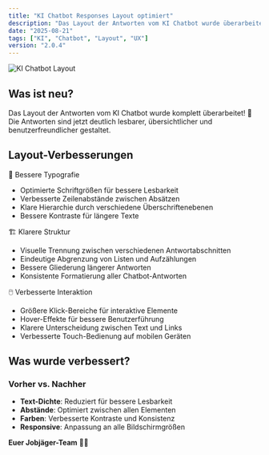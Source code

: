 ```yaml
---
title: "KI Chatbot Responses Layout optimiert"
description: "Das Layout der Antworten vom KI Chatbot wurde überarbeitet für bessere Lesbarkeit und Benutzerfreundlichkeit"
date: "2025-08-21"
tags: ["KI", "Chatbot", "Layout", "UX"]
version: "2.0.4"
---
```


<img src="/aichatbot.png" alt="KI Chatbot Layout" className="w-full rounded-lg border" />

## Was ist neu?

Das Layout der Antworten vom KI Chatbot wurde komplett überarbeitet! 🎨 Die Antworten sind jetzt deutlich lesbarer, übersichtlicher und benutzerfreundlicher gestaltet.

## Layout-Verbesserungen

<Accordion type="multiple" collapsible="true" className="w-full not-prose">
  <AccordionItem value="typografie">
    <AccordionTrigger>📝 Bessere Typografie</AccordionTrigger>
    <AccordionContent className="flex flex-col gap-4 text-balance">
      <ul className="list-disc space-y-2 pl-4">
        <li>Optimierte Schriftgrößen für bessere Lesbarkeit</li>
        <li>Verbesserte Zeilenabstände zwischen Absätzen</li>
        <li>Klare Hierarchie durch verschiedene Überschriftenebenen</li>
        <li>Bessere Kontraste für längere Texte</li>
      </ul>
    </AccordionContent>
  </AccordionItem>
  
  <AccordionItem value="struktur">
    <AccordionTrigger>🏗️ Klarere Struktur</AccordionTrigger>
    <AccordionContent className="flex flex-col gap-4 text-balance">
      <ul className="list-disc space-y-2 pl-4">
        <li>Visuelle Trennung zwischen verschiedenen Antwortabschnitten</li>
        <li>Eindeutige Abgrenzung von Listen und Aufzählungen</li>
        <li>Bessere Gliederung längerer Antworten</li>
        <li>Konsistente Formatierung aller Chatbot-Antworten</li>
      </ul>
    </AccordionContent>
  </AccordionItem>
  
  <AccordionItem value="interaktion">
    <AccordionTrigger>🖱️ Verbesserte Interaktion</AccordionTrigger>
    <AccordionContent className="flex flex-col gap-4 text-balance">
      <ul className="list-disc space-y-2 pl-4">
        <li>Größere Klick-Bereiche für interaktive Elemente</li>
        <li>Hover-Effekte für bessere Benutzerführung</li>
        <li>Klarere Unterscheidung zwischen Text und Links</li>
        <li>Verbesserte Touch-Bedienung auf mobilen Geräten</li>
      </ul>
    </AccordionContent>
  </AccordionItem>
</Accordion>

## Was wurde verbessert?

### Vorher vs. Nachher
- **Text-Dichte**: Reduziert für bessere Lesbarkeit
- **Abstände**: Optimiert zwischen allen Elementen
- **Farben**: Verbesserte Kontraste und Konsistenz
- **Responsive**: Anpassung an alle Bildschirmgrößen

**Euer Jobjäger-Team** 🤖✨
